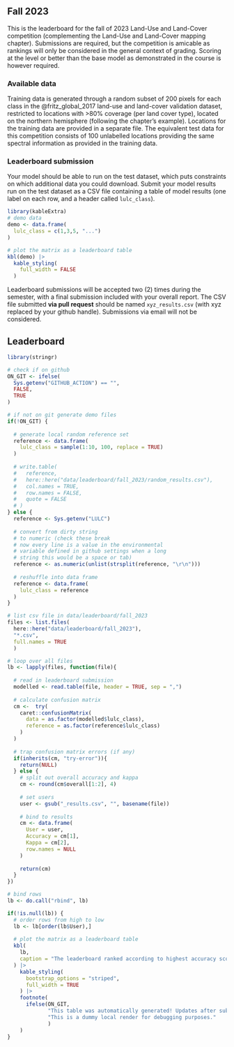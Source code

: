 ## Fall 2023 {#sec-leaderboard}

This is the leaderboard for the fall of 2023 Land-Use and Land-Cover competition (complementing the Land-Use and Land-Cover mapping chapter). Submissions are required, but the competition is amicable as rankings will only be considered in the general context of grading. Scoring at the level or better than the base model as demonstrated in the course is however required.

### Available data

Training data is generated through a random subset of 200 pixels for each class in the @fritz_global_2017 land-use and land-cover validation dataset, restricted to locations with >80% coverage (per land cover type), located on the northern hemisphere (following the chapter's example). Locations for the training data are provided in a separate file. The equivalent test data for this competition consists of 100 unlabelled locations providing the same spectral information as provided in the training data.

### Leaderboard submission

Your model should be able to run on the test dataset, which puts constraints on which additional data you could download. Submit your model results run on the test dataset as a CSV file containing a table of model results (one label on each row, and a header called `lulc_class`).

```r
library(kableExtra)
# demo data
demo <- data.frame(
  lulc_class = c(1,3,5, "...")
)

# plot the matrix as a leaderboard table
kbl(demo) |>
  kable_styling(
    full_width = FALSE
  )
```

Leaderboard submissions will be accepted two (2) times during the semester, with a final submission included with your overall report. The CSV file submitted **via pull request** should be named `xyz_results.csv` (with xyz replaced by your github handle). Submissions via email will not be considered.

## Leaderboard

```r
library(stringr)

# check if on github
ON_GIT <- ifelse(
  Sys.getenv("GITHUB_ACTION") == "",
  FALSE,
  TRUE
)

# if not on git generate demo files
if(!ON_GIT) {
 
  # generate local random reference set
  reference <- data.frame(
    lulc_class = sample(1:10, 100, replace = TRUE)
  )
    
  # write.table(
  #   reference,
  #   here::here("data/leaderboard/fall_2023/random_results.csv"),
  #   col.names = TRUE,
  #   row.names = FALSE, 
  #   quote = FALSE
  # )
} else {
  reference <- Sys.getenv("LULC")
  
  # convert from dirty string
  # to numeric (check these break
  # now every line is a value in the environmental
  # variable defined in github settings when a long
  # string this would be a space or tab)
  reference <- as.numeric(unlist(strsplit(reference, "\r\n")))
  
  # reshuffle into data frame
  reference <- data.frame(
    lulc_class = reference
  )
}

# list csv file in data/leaderboard/fall_2023
files <- list.files(
  here::here("data/leaderboard/fall_2023"),
  "*.csv",
  full.names = TRUE
  )

# loop over all files
lb <- lapply(files, function(file){
  
  # read in leaderboard submission
  modelled <- read.table(file, header = TRUE, sep = ",")
  
  # calculate confusion matrix
  cm <-  try(
    caret::confusionMatrix(
      data = as.factor(modelled$lulc_class),
      reference = as.factor(reference$lulc_class)
    )
  )
  
  # trap confusion matrix errors (if any)
  if(inherits(cm, "try-error")){
    return(NULL)
  } else {
    # split out overall accuracy and kappa
    cm <- round(cm$overall[1:2], 4)
    
    # set users
    user <- gsub("_results.csv", "", basename(file))
    
    # bind to results
    cm <- data.frame(
      User = user,
      Accuracy = cm[1],
      Kappa = cm[2],
      row.names = NULL
    )
    
    return(cm)
  }
})

# bind rows
lb <- do.call("rbind", lb)
```

```r
if(!is.null(lb)) {
  # order rows from high to low
  lb <- lb[order(lb$User),]
  
  # plot the matrix as a leaderboard table
  kbl(
    lb,
    caption = "The leaderboard ranked according to highest accuracy score. A random dataset is included as a reference, as well as the default model as demonstrated in the Handful of Pixels LULC chapter."
  ) |>
    kable_styling(
      bootstrap_options = "striped",
      full_width = TRUE
    ) |>
    footnote(
      ifelse(ON_GIT,
             "This table was automatically generated! Updates after submission can take over 10 minutes.",
             "This is a dummy local render for debugging purposes."
             )
    )
}
```

